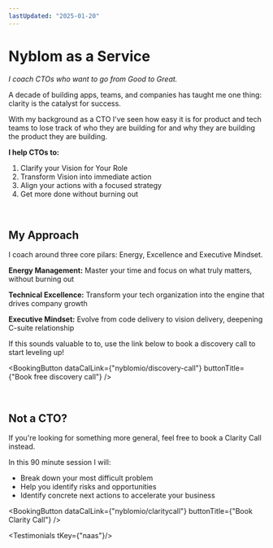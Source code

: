 ```yaml
---
lastUpdated: "2025-01-20"
---
```


# Nyblom as a Service

*I coach CTOs who want to go from Good to Great.*

A decade of building apps, teams, and companies has taught me one thing: clarity is the catalyst for success. 

With my background as a CTO I've seen how easy it is for product and tech teams to lose track of who they are building for and why they are building the product they are building.

**I help CTOs to:**

1. Clarify your Vision for Your Role
2. Transform Vision into immediate action
3. Align your actions with a focused strategy
4. Get more done without burning out

<br />

## My Approach

I coach around three core pilars: Energy, Excellence and Executive Mindset.

**Energy Management:** Master your time and focus on what truly matters, without burning out

**Technical Excellence:** Transform your tech organization into the engine that drives company growth 

**Executive Mindset:** Evolve from code delivery to vision delivery, deepening C-suite relationship


If this sounds valuable to to, use the link below to book a discovery call to start leveling up!

<BookingButton dataCalLink={"nyblomio/discovery-call"} buttonTitle={"Book free discovery call"} />

<br />

## Not a CTO?

If you're looking for something more general, feel free to book a <Link href="/clarity-call">Clarity Call</Link> instead. 

In this 90 minute session I will:

* Break down your most difficult problem
* Help you identify risks and opportunities
* Identify concrete next actions to accelerate your business

<BookingButton dataCalLink={"nyblomio/claritycall"} buttonTitle={"Book Clarity Call"} />

<Testimonials tKey={"naas"}/>
